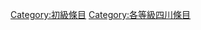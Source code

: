 {{Emptycat}}
{{Articles by Quality|topic=四川|project=四川|format=toc}}

[[Category:初級條目|Category:初級條目]]
[[Category:各等級四川條目‎|Category:各等級四川條目‎]]